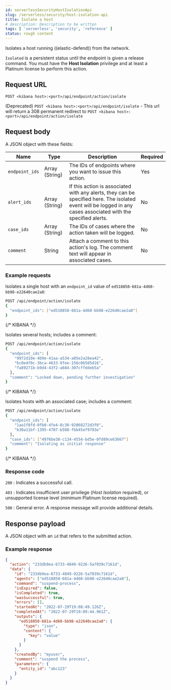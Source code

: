 ```yaml
---
id: serverlessSecurityHostIsolationApi
slug: /serverless/security/host-isolation-api
title: Isolate a host
# description: Description to be written
tags: [ 'serverless', 'security', 'reference' ]
status: rough content
---
```


<div id="host-isolation-api"></div>

Isolates a host running ((elastic-defend)) from the network.

`Isolated` is a persistent status until the endpoint is given a release command. You must have the **Host Isolation** <DocLink id="serverlessSecurityEndpointManagementReq">privilege</DocLink> and at least a Platinum license to perform this action.

## Request URL

`POST <kibana host>:<port>/api/endpoint/action/isolate`

(Deprecated) `POST <kibana host>:<port>/api/endpoint/isolate` - This url will return a 308 permanent redirect to `POST <kibana host>:<port>/api/endpoint/action/isolate`

## Request body

A JSON object with these fields:

| Name | Type | Description | Required |
|---|---|---|---|
| `endpoint_ids` | Array (String) | The IDs of endpoints where you want to issue this action. | Yes |
| `alert_ids` | Array (String) | If this action is associated with any alerts, they can be specified here. The isolated event will be logged in any cases associated with the specified alerts. | No |
| `case_ids` | Array (String) | The IDs of cases where the action taken will be logged. | No |
| `comment` | String | Attach a comment to this action's log. The comment text will appear in associated cases. | No |

### Example requests

Isolates a single host with an `endpoint_id` value of `ed518850-681a-4d60-bb98-e22640cae2a8`:

```sh
POST /api/endpoint/action/isolate
{
  "endpoint_ids": ["ed518850-681a-4d60-bb98-e22640cae2a8"]
}
```
{/* KIBANA */}

Isolates several hosts; includes a comment:

```sh
POST /api/endpoint/action/isolate
{
  "endpoint_ids": [
  	"9972d10e-4b9e-41aa-a534-a85e2a28ea42",
  	"bc0e4f0c-3bca-4633-9fee-156c0b505d16",
  	"fa89271b-b9d4-43f2-a684-307cffddeb5a"
  ],
  "comment": "Locked down, pending further investigation"
}
```
{/* KIBANA */}

Isolates hosts with an associated case; includes a comment:

```sh
POST /api/endpoint/action/isolate
{
  "endpoint_ids": [
  	"1aa1f8fd-0fb0-4fe4-8c30-92068272d3f0",
  	"b30a11bf-1395-4707-b508-fbb45ef9793e"
  ],
  "case_ids": ["4976be38-c134-4554-bd5e-0fd89ce63667"]
  "comment": "Isolating as initial response"
}
```
{/* KIBANA */}

### Response code

`200` 
    : Indicates a successful call.

`403` 
    : 	Indicates insufficient user privilege (*Host Isolation* required), or unsupported license level (minimum Platinum license required).

`500` 
    : 	General error. A response message will provide additional details.

## Response payload

A JSON object with an `id` that refers to the submitted action.

### Example response

```json
{
  "action": "233db9ea-6733-4849-9226-5a7039c7161d",
  "data": {
    "id": "233db9ea-6733-4849-9226-5a7039c7161d",
    "agents": ["ed518850-681a-4d60-bb98-e22640cae2a8"],
    "command": "suspend-process",
    "isExpired": false,
    "isCompleted": true,
    "wasSuccessful": true,
    "errors": [],
    "startedAt": "2022-07-29T19:08:49.126Z",
    "completedAt": "2022-07-29T19:09:44.961Z",
    "outputs": {
      "ed518850-681a-4d60-bb98-e22640cae2a8": {
        "type": "json",
        "content": {
          "key": "value"
        }
      }
    },
    "createdBy": "myuser",
    "comment": "suspend the process",
    "parameters": {
      "entity_id": "abc123"
    }
  }
}
```
